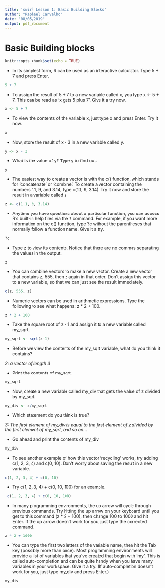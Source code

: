 ```yaml
---
title: 'swirl Lesson 1: Basic Building Blocks'
author: "Raphael Carvalho"
date: "08/05/2019"
output: pdf_document
---
```

# Basic Building blocks 

```r
knitr::opts_chunk$set(echo = TRUE)
```

* In its simplest form, R can be used as an interactive calculator. Type 5 +
7 and press Enter.

```r
5 + 7
```

* To assign the result of 5 + 7 to a new variable called x, you type x <- 5 + 7. This can be read as 'x gets 5 plus 7'. Give it a try now.

```r
x <- 5 + 7
```

* To view the contents of the variable x, just type x and press Enter. Try it
now.

```r
x
```

* Now, store the result of x - 3 in a new variable called y.

```r
y <- x - 3
```

* What is the value of y? Type y to find out.

```r
y
```

* The easiest way to create a vector is with the c() function, which stands
for 'concatenate' or 'combine'. To create a vector containing the numbers
1.1, 9, and 3.14, type c(1.1, 9, 3.14). Try it now and store the result in
a variable called z

```r
z <- c(1.1, 9, 3.14)
```

* Anytime you have questions about a particular function, you can access R's
built-in help files via the `?` command. For example, if you want more
information on the c() function, type ?c without the parentheses that
normally follow a function name. Give it a try.

```r
?c
```

* Type z to view its contents. Notice that there are no commas separating the values in the output.

```r
z
```

* You can combine vectors to make a new vector. Create a new vector that
contains z, 555, then z again in that order. Don't assign this vector to a
new variable, so that we can just see the result immediately.

```r
c(z, 555, z)
```

* Numeric vectors can be used in arithmetic expressions. Type the following
to see what happens: z * 2 + 100.

```r
z * 2 + 100
```

* Take the square root of z - 1 and assign it to a new variable called
my_sqrt.

```r
my_sqrt <- sqrt(z-1)
```

* Before we view the contents of the my_sqrt variable, what do you think it
contains?

*2: a vector of length 3*

* Print the contents of my_sqrt.

```r
my_sqrt
```

* Now, create a new variable called my_div that gets the value of z divided
by my_sqrt.

```r
my_div <- z/my_sqrt
```

* Which statement do you think is true?

*3: The first element of my_div is equal to the first element of z divided by the first element of my_sqrt, and so on...*

* Go ahead and print the contents of my_div.

```r
my_div
```

* To see another example of how this vector 'recycling' works, try adding
c(1, 2, 3, 4) and c(0, 10). Don't worry about saving the result in a new
variable.

```r
c(1, 2, 3, 4) + c(0, 10)
```

* Try c(1, 2, 3, 4) + c(0, 10, 100) for an example.

```r
 c(1, 2, 3, 4) + c(0, 10, 100)
```

* In many programming environments, the up arrow will cycle through previous
commands. Try hitting the up arrow on your keyboard until you get to this
command (z * 2 + 100), then change 100 to 1000 and hit Enter. If the up
arrow doesn't work for you, just type the corrected command.

```r
z * 2 + 1000
```

* You can type the first two letters of the variable name, then hit the Tab
key (possibly more than once). Most programming environments will provide a
list of variables that you've created that begin with 'my'. This is called
auto-completion and can be quite handy when you have many variables in your
workspace. Give it a try. (If auto-completion doesn't work for you, just
type my_div and press Enter.)

```r
my_div
```